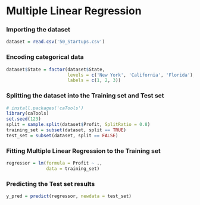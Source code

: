 # Multiple Linear Regression

### Importing the dataset
```r
dataset = read.csv('50_Startups.csv')
```


### Encoding categorical data
```r
dataset$State = factor(dataset$State,
                       levels = c('New York', 'California', 'Florida'),
                       labels = c(1, 2, 3))
```


### Splitting the dataset into the Training set and Test set
```r
# install.packages('caTools')
library(caTools)
set.seed(123)
split = sample.split(dataset$Profit, SplitRatio = 0.8)
training_set = subset(dataset, split == TRUE)
test_set = subset(dataset, split == FALSE)
```


### Fitting Multiple Linear Regression to the Training set
```r
regressor = lm(formula = Profit ~ .,
               data = training_set)
```


### Predicting the Test set results
```r
y_pred = predict(regressor, newdata = test_set)
```
